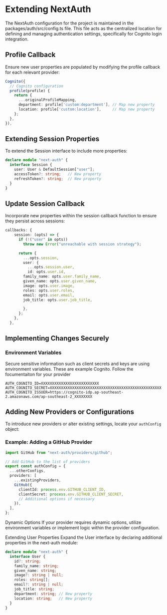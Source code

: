 

<Meta title="Modules/Authentication/Configuration" />

# Extending NextAuth

The NextAuth configuration for the project is maintained in the packages/auth/src/config.ts file. This file acts as the centralized location for defining and managing authentication settings, specifically for Cognito login integration. 



## Profile Callback

Ensure new user properties are populated by modifying the profile callback for each relevant provider:

```typescript
Cognito({
  // Cognito configuration
  profile(profile) {
    return {
      ...originalProfileMapping,
      department: profile['custom:department'], // Map new property
      location: profile['custom:location'],     // Map new property
    };
  },
}),
```


## Extending Session Properties

To extend the Session interface to include more properties:

```typescript
declare module "next-auth" {
  interface Session {
    user: User & DefaultSession["user"];
    accessToken?: string;   // New property
    refreshToken?: string;  // New property
  }
}
```

## Update Session Callback

Incorporate new properties within the session callback function to ensure they persist across sessions:

``` typescript
callbacks: {
    session: (opts) => {
      if (!("user" in opts))
        throw new Error("unreachable with session strategy");

      return {
        ...opts.session,
        user: {
          ...opts.session.user,
          id: opts.user.id,
        family_name: opts.user.family_name,
        given_name: opts.user.given_name,
        image: opts.user.image,
        roles: opts.user.roles,
        email: opts.user.email,
        job_title: opts.user.job_title,       

        },
      };
    },
  },
```


## Implementing Changes Securely

### Environment Variables

Secure sensitive information such as client secrets and keys are using environment variables. These are example Cognito. Follow the focumentaiton for your provider

```
AUTH_COGNITO_ID=XXXXXXXXXXXXXXXXXXXXXXXXXX
AUTH_COGNITO_SECRET=XXXXXXXXXXXXXXXXXXXXXXXXXXXXXXXXXXXXXXXXXXXXXXXXXX
AUTH_COGNITO_ISSUER=https://cognito-idp.ap-southeast-2.amazonaws.com/ap-southeast-2_XXXXXXXX
```



## Adding New Providers or Configurations

To introduce new providers or alter existing settings, locate your `authConfig` object:

### Example: Adding a GitHub Provider

```typescript
import GitHub from "next-auth/providers/github";

// Add GitHub to the list of providers
export const authConfig = {
  ...otherConfigs,
  providers: [
    ...existingProviders,
    GitHub({
      clientId: process.env.GITHUB_CLIENT_ID,
      clientSecret: process.env.GITHUB_CLIENT_SECRET,
      // Additional options if necessary
    }),
  ],
};
```

Dynamic Options
If your provider requires dynamic options, utilize environment variables or implement logic within the provider configuration.

Extending User Properties
Expand the User interface by declaring additional properties in the next-auth module:

```typescript
declare module "next-auth" {
  interface User {
    id?: string;
    family_name: string;
    given_name: string;
    image?: string | null;
    roles: string[];
    email?: string | null;
    job_title: string;
    department: string; // New property
    location: string;   // New property
  }
}
```

